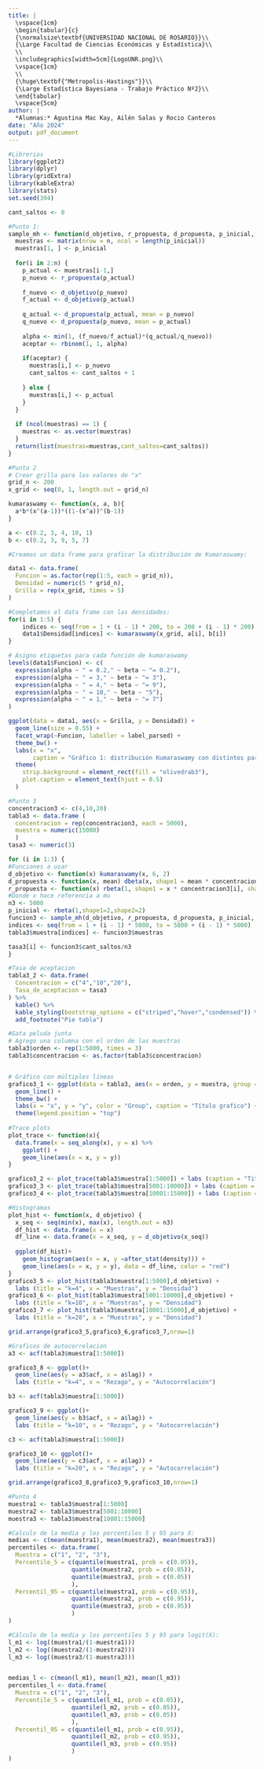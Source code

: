 ---
title: |
  \vspace{1cm}
  \begin{tabular}{c}
  {\normalsize\textbf{UNIVERSIDAD NACIONAL DE ROSARIO}}\\
  {\Large Facultad de Ciencias Económicas y Estadística}\\
  \\
  \includegraphics[width=5cm]{LogoUNR.png}\\
  \vspace{1cm}
  \\
  {\huge\textbf{"Metropolis-Hastings"}}\\
  {\Large Estadística Bayesiana - Trabajo Práctico Nº2}\\
  \end{tabular}
  \vspace{5cm}
author: |
  *Alumnas:* Agustina Mac Kay, Ailén Salas y Rocio Canteros
date: "Año 2024"
output: pdf_document
---

```{r setup, warning=FALSE}
#Librerias
library(ggplot2)
library(dplyr)
library(gridExtra)
library(kableExtra)
library(stats)
set.seed(394)
```

```{r}

cant_saltos <- 0

#Punto 1:
sample_mh <- function(d_objetivo, r_propuesta, d_propuesta, p_inicial, n) {
  muestras <- matrix(nrow = n, ncol = length(p_inicial))
  muestras[1, ] <- p_inicial
  
  for(i in 2:n) {
    p_actual <- muestras[i-1,]
    p_nuevo <- r_propuesta(p_actual)
    
    f_nuevo <- d_objetivo(p_nuevo)
    f_actual <- d_objetivo(p_actual)
    
    q_actual <- d_propuesta(p_actual, mean = p_nuevo)
    q_nuevo <- d_propuesta(p_nuevo, mean = p_actual)
    
    alpha <- min(1, (f_nuevo/f_actual)*(q_actual/q_nuevo))
    aceptar <- rbinom(1, 1, alpha)
    
    if(aceptar) { 
      muestras[i,] <- p_nuevo
      cant_saltos <- cant_saltos + 1
      
    } else {
      muestras[i,] <- p_actual
    }
  }
  
  if (ncol(muestras) == 1) {
    muestras <- as.vector(muestras)
  } 
  return(list(muestras=muestras,cant_saltos=cant_saltos))
}

```



```{r}
#Punto 2
# Crear grilla para los valores de "x"
grid_n <- 200
x_grid <- seq(0, 1, length.out = grid_n)

kumaraswamy <- function(x, a, b){
  a*b*(x^(a-1))*((1-(x^a))^(b-1))
}

a <- c(0.2, 3, 4, 10, 1)
b <- c(0.2, 3, 9, 5, 7)

#Creamos un data frame para graficar la distribución de Kumaraswamy:

data1 <- data.frame(
  Funcion = as.factor(rep(1:5, each = grid_n)),
  Densidad = numeric(5 * grid_n),
  Grilla = rep(x_grid, times = 5)
) 

#Completamos el data frame con las densidades:
for(i in 1:5) {
    indices <- seq(from = 1 + (i - 1) * 200, to = 200 + (i - 1) * 200)
    data1$Densidad[indices] <- kumaraswamy(x_grid, a[i], b[i])
}

# Asigno etiquetas para cada función de kumaraswamy
levels(data1$Funcion) <- c(
  expression(alpha ~ " = 0.2," ~ beta ~ "= 0.2"),
  expression(alpha ~ " = 3," ~ beta ~ "= 3"),
  expression(alpha ~ " = 4," ~ beta ~ "= 9"),
  expression(alpha ~ " = 10," ~ beta ~ "5"),
  expression(alpha ~ " = 1," ~ beta ~ "= 7")
)

ggplot(data = data1, aes(x = Grilla, y = Densidad)) +
  geom_line(size = 0.55) +
  facet_wrap(~Funcion, labeller = label_parsed) +
  theme_bw() +
  labs(x = "x",
       caption = "Gráfico 1: distribución Kumaraswamy con distintos parámetros") + 
  theme(
    strip.background = element_rect(fill = "olivedrab3"),
    plot.caption = element_text(hjust = 0.5)
  )

```


```{r}
#Punto 3
concentracion3 <- c(4,10,20)
tabla3 <- data.frame ( 
  concentracion = rep(concentracion3, each = 5000),
  muestra = numeric(15000)
  )
tasa3 <- numeric(3)

for (i in 1:3) {
#Funciones a usar
d_objetivo <- function(x) kumaraswamy(x, 6, 2)
d_propuesta <- function(x, mean) dbeta(x, shape1 = mean * concentracion3[i], shape2 = (1-mean) * concentracion3[i])
r_propuesta <- function(x) rbeta(1, shape1 = x * concentracion3[i], shape2 = (1-x) * concentracion3[i])
#Donde x hace referencia a mu
n3 <- 5000
p_inicial <- rbeta(1,shape1=2,shape2=2)
funcion3 <- sample_mh(d_objetivo, r_propuesta, d_propuesta, p_inicial, n3)
indices <- seq(from = 1 + (i - 1) * 5000, to = 5000 + (i - 1) * 5000)
tabla3$muestra[indices] <- funcion3$muestras

tasa3[i] <- funcion3$cant_saltos/n3
} 

#Tasa de aceptacion
tabla3_2 <- data.frame(
  Concentracion = c("4","10","20"),
  Tasa_de_aceptacion = tasa3
) %>%
  kable() %>%
  kable_styling(bootstrap_options = c("striped","hover","condensed")) %>%
  add_footnote("Pie tabla")

#Gata peluda junta
# Agrego una columna con el orden de las muestras
tabla3$orden <- rep(1:5000, times = 3)
tabla3$concentracion <- as.factor(tabla3$concentracion) 


# Gráfico con múltiples líneas
grafico3_1 <- ggplot(data = tabla3, aes(x = orden, y = muestra, group = concentracion, color = concentracion)) +
  geom_line() +
  theme_bw() +
  labs(x = "x", y = "y", color = "Group", caption = "Título grafico") +
  theme(legend.position = "top")  
  
#Trace plots
plot_trace <- function(x){
  data.frame(x = seq_along(x), y = x) %>% 
    ggplot() +
    geom_line(aes(x = x, y = y))
}

grafico3_2 <- plot_trace(tabla3$muestra[1:5000]) + labs (caption = "Titulo grafico")
grafico3_3 <- plot_trace(tabla3$muestra[5001:10000]) + labs (caption = "Titulo grafico")
grafico3_4 <- plot_trace(tabla3$muestra[10001:15000]) + labs (caption = "Titulo grafico")

#Histogramas
plot_hist <- function(x, d_objetivo) {
  x_seq <- seq(min(x), max(x), length.out = n3)
  df_hist <- data.frame(x = x)
  df_line <- data.frame(x = x_seq, y = d_objetivo(x_seq))
  
  ggplot(df_hist)+
    geom_histogram(aes(x = x, y =after_stat(density))) +
    geom_line(aes(x = x, y = y), data = df_line, color = "red")
}
grafico3_5 <- plot_hist(tabla3$muestra[1:5000],d_objetivo) +
  labs (title = "k=4", x = "Muestras", y = "Densidad")
grafico3_6 <- plot_hist(tabla3$muestra[5001:10000],d_objetivo) +
  labs (title = "k=10", x = "Muestras", y = "Densidad")
grafico3_7 <- plot_hist(tabla3$muestra[10001:15000],d_objetivo) +
  labs (title = "k=20", x = "Muestras", y = "Densidad")

grid.arrange(grafico3_5,grafico3_6,grafico3_7,nrow=1)

#Graficos de autocorrelacion
a3 <- acf(tabla3$muestra[1:5000])

grafico3_8 <- ggplot()+
  geom_line(aes(y = a3$acf, x = a$lag)) +
  labs (title = "k=4", x = "Rezago", y = "Autocorrelación")

b3 <- acf(tabla3$muestra[1:5000])

grafico3_9 <- ggplot()+
  geom_line(aes(y = b3$acf, x = a$lag)) +
  labs (title = "k=10", x = "Rezago", y = "Autocorrelación")

c3 <- acf(tabla3$muestra[1:5000])

grafico3_10 <- ggplot()+
  geom_line(aes(y = c3$acf, x = a$lag)) +
  labs (title = "k=20", x = "Rezago", y = "Autocorrelación")

grid.arrange(grafico3_8,grafico3_9,grafico3_10,nrow=1)
```



```{r}
#Punto 4
muestra1 <- tabla3$muestra[1:5000]
muestra2 <- tabla3$muestra[5001:10000]
muestra3 <- tabla3$muestra[10001:15000]

#Calculo de la media y los percentiles 5 y 95 para X:
medias <- c(mean(muestra1), mean(muestra2), mean(muestra3))
percentiles <- data.frame(
  Muestra = c("1", "2", "3"),
  Percentile_5 = c(quantile(muestra1, prob = c(0.05)),
                  quantile(muestra2, prob = c(0.05)),
                  quantile(muestra3, prob = c(0.05))
                  ),
  Percentil_95 = c(quantile(muestra1, prob = c(0.95)),
                  quantile(muestra2, prob = c(0.95)),
                  quantile(muestra3, prob = c(0.95))
                  )
)

#Cálculo de la media y los percentiles 5 y 95 para logit(X):
l_m1 <- log((muestra1/(1-muestra1)))
l_m2 <- log((muestra2/(1-muestra2)))
l_m3 <- log((muestra3/(1-muestra3)))


medias_l <- c(mean(l_m1), mean(l_m2), mean(l_m3))
percentiles_l <- data.frame(
  Muestra = c("1", "2", "3"),
  Percentile_5 = c(quantile(l_m1, prob = c(0.05)),
                  quantile(l_m2, prob = c(0.05)),
                  quantile(l_m3, prob = c(0.05))
                  ),
  Percentil_95 = c(quantile(l_m1, prob = c(0.95)),
                  quantile(l_m2, prob = c(0.95)),
                  quantile(l_m3, prob = c(0.95))
                  )
)



```